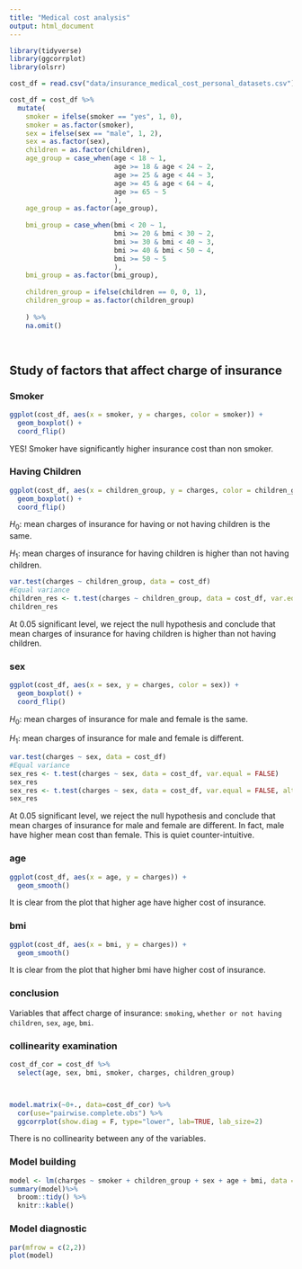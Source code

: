 ```yaml
---
title: "Medical cost analysis"
output: html_document
---
```


```r
library(tidyverse)
library(ggcorrplot)
library(olsrr)

```


```r
cost_df = read.csv("data/insurance_medical_cost_personal_datasets.csv")
```


```r
cost_df = cost_df %>% 
  mutate(
    smoker = ifelse(smoker == "yes", 1, 0),
    smoker = as.factor(smoker),
    sex = ifelse(sex == "male", 1, 2),
    sex = as.factor(sex),
    children = as.factor(children),
    age_group = case_when(age < 18 ~ 1, 
                          age >= 18 & age < 24 ~ 2,
                          age >= 25 & age < 44 ~ 3,
                          age >= 45 & age < 64 ~ 4,
                          age >= 65 ~ 5
                          ),
    age_group = as.factor(age_group),
    
    bmi_group = case_when(bmi < 20 ~ 1, 
                          bmi >= 20 & bmi < 30 ~ 2,
                          bmi >= 30 & bmi < 40 ~ 3,
                          bmi >= 40 & bmi < 50 ~ 4,
                          bmi >= 50 ~ 5
                          ),
    bmi_group = as.factor(bmi_group),
    
    children_group = ifelse(children == 0, 0, 1),
    children_group = as.factor(children_group)
     
    ) %>% 
    na.omit()
    
  
```

## Study of factors that affect charge of insurance {.tabset}

### Smoker

```r
ggplot(cost_df, aes(x = smoker, y = charges, color = smoker)) + 
  geom_boxplot() + 
  coord_flip()
```

YES! Smoker have significantly higher insurance cost than non smoker.

### Having Children 

```r
ggplot(cost_df, aes(x = children_group, y = charges, color = children_group)) + 
  geom_boxplot() + 
  coord_flip()
```

$H_0$: mean charges of insurance for having or not having children is the same.

$H_1$: mean charges of insurance for having children is higher than not having children.

```r
var.test(charges ~ children_group, data = cost_df)
#Equal variance
children_res <- t.test(charges ~ children_group, data = cost_df, var.equal = TRUE, alternative = "less")
children_res
```

At 0.05 significant level, we reject the null hypothesis and conclude that mean charges of insurance for having children is higher than not having children.

### sex
```r
ggplot(cost_df, aes(x = sex, y = charges, color = sex)) + 
  geom_boxplot() + 
  coord_flip()
```

$H_0$: mean charges of insurance for male and female is the same.

$H_1$: mean charges of insurance for male and female is different.

```r
var.test(charges ~ sex, data = cost_df)
#Equal variance
sex_res <- t.test(charges ~ sex, data = cost_df, var.equal = FALSE)
sex_res
sex_res <- t.test(charges ~ sex, data = cost_df, var.equal = FALSE, alternative = "less")
sex_res
```

At 0.05 significant level, we reject the null hypothesis and conclude that mean charges of insurance for male and female are different. In fact, male have higher mean cost than female. This is quiet counter-intuitive.


### age


```r
ggplot(cost_df, aes(x = age, y = charges)) + 
  geom_smooth() 

```

It is clear from the plot that higher age have higher cost of insurance.

### bmi 

```r
ggplot(cost_df, aes(x = bmi, y = charges)) + 
  geom_smooth() 
```

It is clear from the plot that higher bmi have higher cost of insurance.


### conclusion

Variables that affect charge of insurance: `smoking`, `whether or not having children`, `sex`, `age`, `bmi`.

### collinearity examination

```r

cost_df_cor = cost_df %>% 
  select(age, sex, bmi, smoker, charges, children_group)



model.matrix(~0+., data=cost_df_cor) %>% 
  cor(use="pairwise.complete.obs") %>% 
  ggcorrplot(show.diag = F, type="lower", lab=TRUE, lab_size=2)
```

There is no collinearity between any of the variables.

### Model building

```r
model <- lm(charges ~ smoker + children_group + sex + age + bmi, data = cost_df)
summary(model)%>% 
  broom::tidy() %>% 
  knitr::kable()
```

### Model diagnostic
```r
par(mfrow = c(2,2))
plot(model)
```


